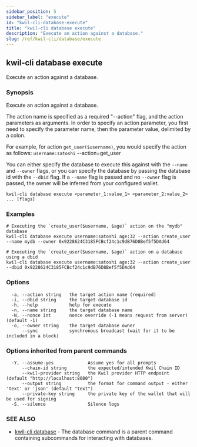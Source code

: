 ```yaml
---
sidebar_position: 5
sidebar_label: "execute"
id: "kwil-cli-database-execute"
title: "kwil-cli database execute"
description: "Execute an action against a database."
slug: /ref/kwil-cli/database/execute
---
```


## kwil-cli database execute

Execute an action against a database.

### Synopsis

Execute an action against a database.

The action name is specified as a required "--action" flag, and the action parameters as arguments.
In order to specify an action parameter, you first need to specify the parameter name, then the parameter value, delimited by a colon.

For example, for action `get_user($username)`, you would specify the action as follows:
`username:satoshi` --action=get_user

You can either specify the database to execute this against with the `--name` and `--owner` 
flags, or you can specify the database by passing the database id with the `--dbid` flag.  If a `--name`
flag is passed and no `--owner` flag is passed, the owner will be inferred from your configured wallet.

```
kwil-cli database execute <parameter_1:value_1> <parameter_2:value_2> ... [flags]
```

### Examples

```
# Executing the `create_user($username, $age)` action on the "mydb" database
kwil-cli database execute username:satoshi age:32 --action create_user --name mydb --owner 0x9228624C3185FCBcf24c1c9dB76D8Bef5f5DAd64

# Executing the `create_user($username, $age)` action on a database using a dbid
kwil-cli database execute username:satoshi age:32 --action create_user --dbid 0x9228624C3185FCBcf24c1c9dB76D8Bef5f5DAd64
```

### Options

```
  -a, --action string   the target action name (required)
  -i, --dbid string     the target database id
  -h, --help            help for execute
  -n, --name string     the target database name
  -N, --nonce int       nonce override (-1 means request from server) (default -1)
  -o, --owner string    the target database owner
      --sync            synchronous broadcast (wait for it to be included in a block)
```

### Options inherited from parent commands

```
  -Y, --assume-yes             Assume yes for all prompts
      --chain-id string        the expected/intended Kwil Chain ID
      --kwil-provider string   the Kwil provider HTTP endpoint (default "http://localhost:8080")
      --output string          the format for command output - either 'text' or 'json' (default "text")
      --private-key string     the private key of the wallet that will be used for signing
  -S, --silence                Silence logs
```

### SEE ALSO

* [kwil-cli database](/docs/ref/kwil-cli/database)	 - The database command is a parent command containing subcommands for interacting with databases.

